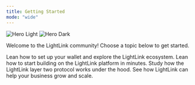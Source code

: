 ```yaml
---
title: Getting Started
mode: "wide"
---
```


<img
  className="block dark:hidden"
  src="/images/getting-started-banner.svg"
  alt="Hero Light"
/>
<img
  className="hidden dark:block"
  src="/images/getting-started-banner.svg"
  alt="Hero Dark"
/>

Welcome to the LightLink community! Choose a topic below to get started.

<CardGroup cols={2}>
  <Card title="User Documentation" icon="user" href="users">
    Lean how to set up your wallet and explore the LightLink ecosystem.
  </Card>
  <Card title="Developer Documentation" icon="code" href="developer">
    Lean how to start building on the LightLink platform in minutes.
  </Card>
  <Card
    title="Technical Deep Dive Documentation"
    icon="microscope"
    href="technical-deep-dive"
  >
    Study how the LightLink layer two protocol works under the hood.
  </Card>
  <Card title="Enterprise Documentation" icon="building" href="enterprise">
    See how LightLink can help your business grow and scale.
  </Card>
</CardGroup>
